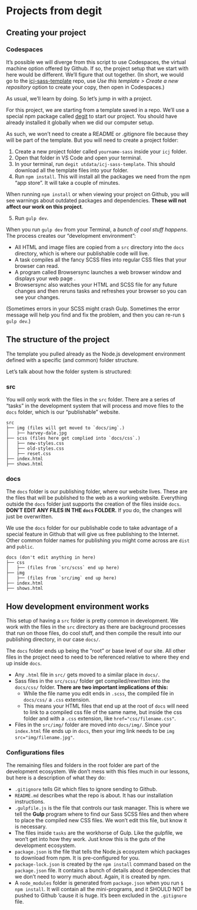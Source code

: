 # Projects from degit

## Creating your project

::: callout-warning

### Codespaces

It's possible we will diverge from this script to use Codespaces, the virtual machine option offered by Github. If so, the project setup that we start with here would be different. We'll figure that out together. (In short, we would go to the [icj-sass-template](https://github.com/utdata/icj-sass-template) repo, use *Use this template > Create a new repository* option to create your copy, then open in Codespaces.)

:::

As usual, we'll learn by doing. So let's jump in with a project.

For this project, we are starting from a template saved in a repo. We'll use a special npm package called [degit](https://www.npmjs.com/package/degit) to start our project. You should have already installed it globally when we did our computer setup.

As such, we won't need to create a README or .gitignore file because they will be part of the template. But you will need to create a project folder:

1. Create a new project folder called `yourname-sass` inside your `icj` folder.
1. Open that folder in VS Code and open your terminal.
1. In your terminal, run `degit utdata/icj-sass-template`. This should download all the template files into your folder.
1. Run `npm install`. This will install all the packages we need from the npm "app store". It will take a couple of minutes.

::: callout-important
When running `npm install` or when viewing your project on Github, you will see warnings about outdated packages and dependencies. **These will not affect our work on this project**.
:::
    
5. Run `gulp dev`.

When you run `gulp dev` from your Terminal, a _bunch of cool stuff happens_. The process creates our "development environment":

- All HTML and image files are copied from a `src` directory into the `docs` directory, which is where our publishable code will live.
- A task compiles all the fancy SCSS files into regular CSS files that your browser can read.
- A program called Browsersync launches a web browser window and displays your web page                              .
- Browsersync also watches your HTML and SCSS file for any future changes and then reruns tasks and refreshes your browser so you can see your changes.

(Sometimes errors in your SCSS might crash Gulp. Sometimes the error message will help you find and fix the problem, and then you can re-run `$ gulp dev`.)

## The structure of the project

The template you pulled already as the Node.js development environment defined with a specific (and common) folder structure.

Let's talk about how the folder system is structured:

### src

You will only work with the files in the `src` folder. There are a series of "tasks" in the development system that will process and move files to the `docs` folder, which is our "publishable" website.

```text
src
├── img (files will get moved to `docs/img`.)
│   ├── harvey-dale.jpg
├── scss (files here get complied into `docs/css`.)
│   ├── new-styles.css
│   ├── old-styles.css
│   ├── reset.css
├── index.html
├── shows.html
```

### docs

The `docs` folder is our publishing folder, where our website lives. These are the files that will be published to the web as a working website. Everything outside the `docs` folder just supports the creation of the files inside `docs`. **DON'T EDIT ANY FILES IN THE `docs` FOLDER.** If you do, the changes will just be overwritten.

::: callout-note
We use the `docs` folder for our publishable code to take advantage of a special feature in Github that will give us free publishing to the Internet. Other common folder names for publishing you might come across are `dist` and `public`.
:::

```
docs (don't edit anything in here)
├── css
│   ├── (files from `src/scss` end up here)
├── img
│   ├── (files from `src/img` end up here)
├── index.html
├── shows.html

```

## How development environment works

This setup of having a `src` folder is pretty common in development. We work with the files in the `src` directory as there are background processes that run on those files, do cool stuff, and then compile the result into our publishing directory, in our case `docs/`.

The `docs` folder ends up being the "root" or base level of our site. All other files in the project need to need to be referenced relative to where they end up inside `docs`.

- Any `.html` file in `src/` gets moved to a similar place in `docs/`.
- Sass files in the `src/scss/` folder get compiled/rewritten into the `docs/css/` folder. **There are two important implications of this:**
  - While the file name you edit ends in `.scss`, the compiled file in `docs/css/` a `.css` extension.
  - This means your HTML files that end up at the root of `docs` will need to link to a compiled css file of the same name, but inside the css folder and with a `.css` extension, like `href="css/filename.css"`.
- Files in the `src/img/` folder are moved into `docs/img/`. Since your `index.html` file ends up in `docs`, then your img link needs to be `img src="img/filename.jpg"`.

### Configurations files

The remaining files and folders in the root folder are part of the development ecosystem. We don't mess with this files much in our lessons, but here is a description of what they do:

- `.gitignore` tells Git which files to ignore sending to Github.
- `README.md` describes what the repo is about. It has our installation instructions.
- `.gulpfile.js` is the file that controls our task manager. This is where we tell the **Gulp** program where to find our Sass SCSS files and then where to place the compiled new CSS files. We won't edit this file, but know it is necessary.
- The files inside `tasks` are the workhorse of Gulp. Like the gulpfile, we won't get into how they work. Just know this is the guts of the development ecosystem.
- `package.json` is the file that tells the Node.js ecosystem which packages to download from npm. It is pre-configured for you.
- `package-lock.json` is created by the `npm install` command based on the `package.json` file. It contains a bunch of details about dependencies that we don't need to worry much about. Again, it is created by npm.
- A `node_modules` folder is generated from `package.json` when you run `$ npm install`. It will contain all the mini-programs, and it SHOULD NOT be pushed to Github 'cause it is huge. It's been excluded in the `.gitignore` file.
